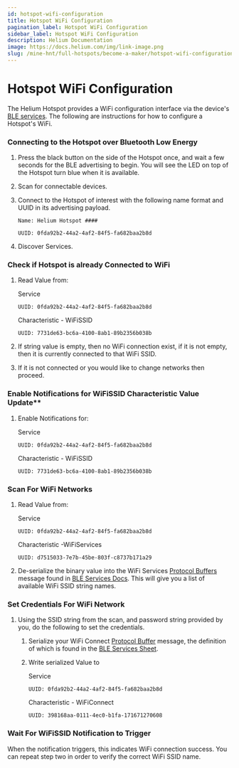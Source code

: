```yaml
---
id: hotspot-wifi-configuration
title: Hotspot WiFi Configuration
pagination_label: Hotspot WiFi Configuration
sidebar_label: Hotspot WiFi Configuration
description: Helium Documentation
image: https://docs.helium.com/img/link-image.png
slug: /mine-hnt/full-hotspots/become-a-maker/hotspot-wifi-configuration
---
```


# Hotspot WiFi Configuration


The Helium Hotspot provides a WiFi configuration interface via the
device's[ BLE services](/mine-hnt/full-hotspots/become-a-maker/hotspot-ble-services). The following
are instructions for how to configure a Hotspot's WiFi.

### Connecting to the Hotspot over Bluetooth Low Energy

1. Press the black button on the side of the Hotspot once, and wait a few seconds for the BLE
   advertising to begin. You will see the LED on top of the Hotspot turn blue when it is available.
2. Scan for connectable devices.
3. Connect to the Hotspot of interest with the following name format and UUID in its advertising
   payload.

   `Name: Helium Hotspot ####`

   `UUID: 0fda92b2-44a2-4af2-84f5-fa682baa2b8d`

4. Discover Services.

### Check if Hotspot is already Connected to WiFi

1. Read Value from:

   Service

   `UUID: 0fda92b2-44a2-4af2-84f5-fa682baa2b8d`

   Characteristic - WiFiSSID

   `UUID: 7731de63-bc6a-4100-8ab1-89b2356b038b`

2. If string value is empty, then no WiFi connection exist, if it is not empty, then it is currently
   connected to that WiFi SSID.
3. If it is not connected or you would like to change networks then proceed.

### Enable Notifications for WiFiSSID Characteristic Value Update\*\*

1. Enable Notifications for:

   Service

   `UUID: 0fda92b2-44a2-4af2-84f5-fa682baa2b8d`

   Characteristic - WiFiSSID

   `UUID: 7731de63-bc6a-4100-8ab1-89b2356b038b`

### Scan For WiFi Networks

1. Read Value from:

   Service

   `UUID: 0fda92b2-44a2-4af2-84f5-fa682baa2b8d`

   Characteristic -WiFiServices

   `UUID: d7515033-7e7b-45be-803f-c8737b171a29`

2. De-serialize the binary value into the WiFi Services
   [Protocol Buffers](https://developers.google.com/protocol-buffers) message found in
   [BLE Services Docs](/mine-hnt/full-hotspots/become-a-maker/hotspot-ble-services#wifiservices---characteristic).
   This will give you a list of available WiFi SSID string names.

### Set Credentials For WiFi Network

1. Using the SSID string from the scan, and password string provided by you, do the following to set
   the credentials.

   1. Serialize your WiFi Connect [Protocol Buffer](https://developers.google.com/protocol-buffers)
      message, the definition of which is found in the
      [BLE Services Sheet](/mine-hnt/full-hotspots/become-a-maker/hotspot-ble-services#wificonnect---characteristic).
   2. Write serialized Value to

      Service

      `UUID: 0fda92b2-44a2-4af2-84f5-fa682baa2b8d`

      Characteristic - WiFiConnect

      `UUID: 398168aa-0111-4ec0-b1fa-171671270608`

### Wait For WiFiSSID Notification to Trigger

When the notification triggers, this indicates WiFi connection success. You can repeat step two in
order to verify the correct WiFi SSID name.
